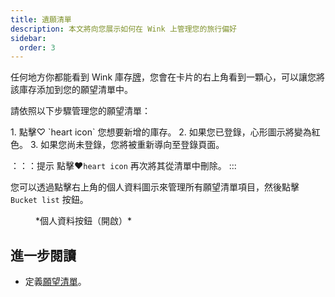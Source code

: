 ```yaml
---
title: 遺願清單
description: 本文將向您展示如何在 Wink 上管理您的旅行偏好
sidebar:
  order: 3
---
```


任何地方你都能看到 Wink 庫存[牌](/studio/cards)，您會在卡片的右上角看到一顆心，可以讓您將該庫存添加到您的願望清單中。

請依照以下步驟管理您的願望清單：

<Steps>
  1. 點擊♡ `heart icon` 您想要新增的庫存。
  2. 如果您已登錄，心形圖示將變為紅色。
  3. 如果您尚未登錄，您將被重新導向至登錄頁面。
</Steps>


：：：提示
點擊♥️`heart icon` 再次將其從清單中刪除。
:::

您可以透過點擊右上角的個人資料圖示來管理所有願望清單項目，然後點擊`Bucket list` 按鈕。

<figure>
  <CloudinaryImage width="350" height="404" resize="scale" quality="best" alt="身份驗證後的帳戶按鈕" src="academy/account-button-auth-open" errorImage="noimage_opaque_nyrtl0.png" />

  <figcaption>*個人資料按鈕（開啟）*</figcaption>
</figure>


## 進一步閱讀

* 定義[願望清單](https://en.wikipedia.org/wiki/Bucket_list)。


